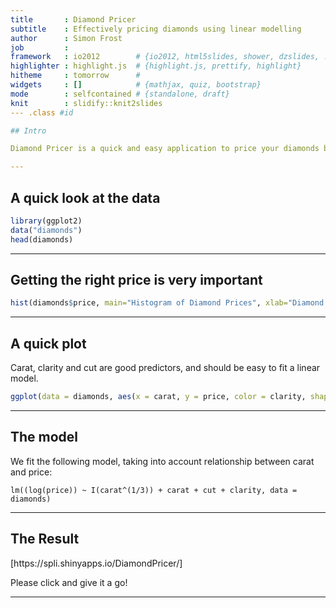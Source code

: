 ```yaml
---
title       : Diamond Pricer
subtitle    : Effectively pricing diamonds using linear modelling
author      : Simon Frost
job         : 
framework   : io2012        # {io2012, html5slides, shower, dzslides, ...}
highlighter : highlight.js  # {highlight.js, prettify, highlight}
hitheme     : tomorrow      # 
widgets     : []            # {mathjax, quiz, bootstrap}
mode        : selfcontained # {standalone, draft}
knit        : slidify::knit2slides
--- .class #id

## Intro

Diamond Pricer is a quick and easy application to price your diamonds based on their cut, colour and clarity built on Shiny and R technology using statistical modelling.

--- 
```


## A quick look at the data

```r
library(ggplot2)
data("diamonds")
head(diamonds)
```

--- 

## Getting the right price is very important

```r
hist(diamonds$price, main="Histogram of Diamond Prices", xlab="Diamond Prices($)")
```

---

## A quick plot

Carat, clarity and cut are good predictors, and should be easy to fit a linear model.

```r
ggplot(data = diamonds, aes(x = carat, y = price, color = clarity, shape = cut)) + geom_point()
```

---

## The model

We fit the following model, taking into account relationship between carat and price:

```
lm((log(price)) ~ I(carat^(1/3)) + carat + cut + clarity, data = diamonds)
```

---

## The Result

[https://spli.shinyapps.io/DiamondPricer/]

Please click and give it a go!

---

